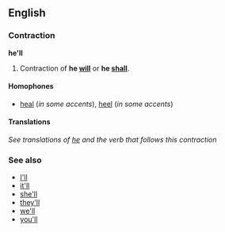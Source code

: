 ==English==
===Contraction===
'''he'll'''

#Contraction of '''he [[will]]''' or '''he [[shall]]'''.

====Homophones====
*[[heal]] (''in some accents''), [[heel]] (''in some accents'')

====Translations====
''See translations of [[he]] and the verb that follows this contraction''

===See also===
*[[I'll]]
*[[it'll]]
*[[she'll]]
*[[they'll]]
*[[we'll]]
*[[you'll]]
